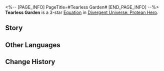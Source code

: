 <%-- [PAGE_INFO]
PageTitle=#Tearless Garden#
[END_PAGE_INFO] --%>
{{Equation Infobox
|period   = Protean Hero
|rarity   = 3
|path1    = Elation*6
|path2    = Harmony*4
|effect   = Follow-up ATK ignores Weakness Type to additionally reduce {{Color|h|10}} Toughness. When ally targets Break enemy target Weakness, deals {{Color|h|2}} instance(s) of "{{Trait|Aftertaste}}" DMG equal to {{Color|h|150%}} ATK to all enemy targets. Every point of Max Toughness the enemy target has increases this DMG by {{Color|h|1%}}.
|mentions = Janus
}}
'''Tearless Garden''' is a 3-star [[Divergent Universe: Protean Hero/Equatoins|Equation]] in [[Divergent Universe: Protean Hero]].

==Story==
{{Description|That's right, I'm the one tending this garden,<br />A utopia where only carefree people can settle, a place where no one sheds tears.<br />An isolated haven where the black tide and wars are thrown behind.<br />Why dwell on disasters a hundred years from now? Why fret over the troubles of future generations?<br />We conventionally forget everything about Amphoreus.<br />We sow seeds after a sound sleep,<br />And when weary, we find a stone to sit on and chat.<br />The remaining blessing of the Gate of Infinity protects its ramparts.<br />And as long as people remain attached to this land, it will not fall.<br />You say this is self-deception? But worry changes nothing.<br />So why not make the most of our good years, shed our last tears,<br />And gather by the bonfire to enjoy life's endless banquet?}}
<!--
==Gameplay Notes==
* 
-->
==Other Languages==
{{Other Languages
|en   = Tearless Garden
|zhs  = 无泪花园
|zht  = 無淚花園
|ja   = ティアレス・ガーデン
|ko   = 눈물 없는 화원
|es   = Jardín sin lágrimas
|fr   = Jardin sans larmes
|ru   = Бесслёзный сад
|th   = สวนดอกไม้ไร้น้ำตา
|vi   = Vườn Hoa Không Rơi Lệ
|de   = Garten ohne Tränen
|id   = Tearless Garden
|pt   = Jardim Sem Lágrimas
}}

==Change History==
{{Change History|3.1}}